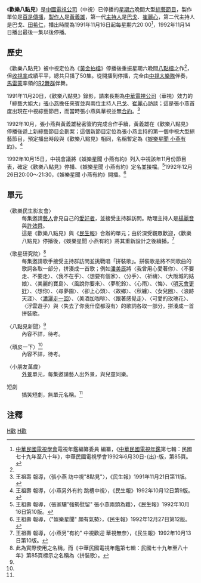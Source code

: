 {{Infobox television
| 名稱 = 歡樂八點見
| 原名 = 
| 圖片 = Happy at 8PM with Ba Ge and Tian Xi-Ren.jpg
| 圖說 = 《歡樂八點見》第二代主持人進場畫面<br>左起：[[田希仁|田希仁]]、[[巴戈|巴戈]]
| 類型 = 大型[[綜藝節目|綜藝節目]]
| 標語 = 
| 主持 = 第一代：[[巴戈|巴戈]]、[[崔麗心|崔麗心]]<hr>第二代：巴戈、[[田希仁|田希仁]]
| 國家 = {{ROC}}
| 語言 = [[現代標準漢語|國語]]
| 集數 = 50集
| 製作人 = [[黃義雄|黃義雄]]
| 製作公司 = 百是傳播企業有限公司
| 每集長 = 90至120分鐘（含[[廣告|廣告]]）
| 頻道 =  {{flagicon|TWN}}[[中視頻道|中視頻道]]
| 視訊制式 = [[NTSC制式|NTSC制式]]
| 開始 = 1991年11月16日
| 結束 = 1992年11月14日
| 晚於 = 
| 早於 = [[娛樂星聞_小燕有約|娛樂星聞 小燕有約]]
| 相關節目 = 
| 官方網站 = 
}}
{{NoteUTC+8}}

《'''歡樂八點見'''》是[[中國電視公司|中國電視公司]]（中視）已停播的[[星期六|星期六]]晚間大型[[綜藝節目|綜藝節目]]，製作單位是[[百是傳播|百是傳播]]，[[製作人|製作人]]是[[黃義雄|黃義雄]]，第一代[[主持人|主持人]]是[[巴戈|巴戈]]、[[崔麗心|崔麗心]]，第二代主持人是巴戈、[[田希仁|田希仁]]，播出時間為1991年11月16日起每星期六20:00<ref name="中華民國電視年鑑第七輯">[[中華民國電視學會|中華民國電視學會]]電視年鑑編纂委員 編纂，《[[中華民國電視年鑑|中華民國電視年鑑]]第七輯：民國七十九年至八十年》，中華民國電視學會1992年6月30日-{出}-版，第85頁。</ref>，1992年11月14日播出最後一集以後停播。

==歷史==
《歡樂八點見》被中視定位為《[[黃金拍檔|黃金拍檔]]》停播後重振星期六晚間[[八點檔|八點檔]]之作<ref name="中華民國電視年鑑第七輯" />，但[[收視率|收視率]]成績平平，總共只播了50集。從開播到停播，完全由[[中視大樂隊|中視大樂隊]]伴奏，[[馬雷蒙|馬雷蒙]]率領的[[R2舞群|R2舞群]]伴舞。

1991年11月20日，《歡樂八點見》錄影，請來長期為[[中華電視公司|中華電視公司]]（華視）效力的「綜藝大姐大」[[張小燕_(臺灣)|張小燕]]擔任來賓並與兩位主持人[[巴戈|巴戈]]、[[崔麗心|崔麗心]]訪談；這是張小燕首度出現在中視綜藝節目，而當時張小燕與華視並無[[合約|合約]]。<ref>王祖壽 報導，〈張小燕 訪中視"8點見"〉，《民生報》1991年11月21日第11版。</ref>

1992年10月，張小燕與黃義雄秘密簽約完成合作手續，黃義雄在《歡樂八點見》停播後遞上新綜藝節目企劃案；這個新節目定位為張小燕主持的第一個中視大型綜藝節目，預定播出時段與《歡樂八點見》相同，名稱暫定為《[[娛樂星聞_小燕有約|娛樂星聞 小燕有約]]》。<ref name="跳槽中視">王祖壽 報導，〈小燕另外有約 跳槽中視〉，《民生報》1992年10月12日第9版。</ref>

1992年10月15日，中視會議將《娛樂星聞 小燕有約》列入中視該年11月份節目表，確定《歡樂八點見》停播、《娛樂星聞 小燕有約》定名並接檔。<ref>王祖壽 報導，〈張家驤"強勢慰留" 張小燕兩頭為難〉，《民生報》1992年10月16日第10版。</ref>1992年12月26日20:00～21:30，《娛樂星聞 小燕有約》開播。<ref>王祖壽 報導，〈"娛樂星聞" 頗有氣勢〉，《民生報》1992年12月27日第12版。</ref>

==單元==
;〈歡樂民生影友會〉
:每集邀請[[藝人|藝人]]會見自己的[[愛好者|愛好者]]，並接受主持群訪問。助理主持人是[[楊麗音|楊麗音]]與[[許效舜|許效舜]]。
:這是《歡樂八點見》與《[[民生報|民生報]]》合辦的單元；由於深受觀眾歡迎，《歡樂八點見》停播後，《娛樂星聞 小燕有約》將其重新設計之後續播。<ref>王祖壽 報導，〈小燕另"有約" 中視歡迎 華視無奈〉，《民生報》1992年10月13日第10版。</ref>

;〈歌星研究院〉<ref>此為實際使用之名稱，而《中華民國電視年鑑第七輯：民國七十九年至八十年》第85頁標示之名稱為〈拼裝歌〉。</ref>
:每集邀請歌手接受主持群訪問並挑戰唱「拼裝歌」。拼裝歌是將不同歌曲的歌詞各取一部分，拼湊成一首歌；例如[[潘美辰|潘美辰]]將〈我曾用心愛著你〉、〈不要走、不要走〉、〈我不在乎〉、〈想要有個家〉、〈分手〉、〈祈禱〉、〈大阪城的姑娘〉、〈美麗的寶島〉、〈風說你要來〉、〈夢駝鈴〉、〈心雨〉、〈悔〉、〈[[明天會更好|明天會更好]]〉、〈想你〉、〈尋夢園〉、〈卻上心頭〉、〈故鄉〉、〈秋纏〉、〈女兒圈〉、〈浪跡天涯〉、〈[[瀟灑走一回|瀟灑走一回]]〉、〈美酒加咖啡〉、〈跟著感覺走〉、〈可愛的玫瑰花〉、〈浮雲遊子〉與〈失去了你我什麼都沒有〉的歌詞各取一部分，拼湊成一首拼裝歌。<!-- 潘美辰在《歡樂八點見》唱拼裝歌的片段：http://6.cn/watch/322241.html -->

;〈八點見新聞〉<ref name="中華民國電視年鑑第七輯" />
:內容不詳，待考。

;〈頑皮一下〉<ref name="中華民國電視年鑑第七輯" />
:內容不詳，待考。

;〈小朋友萬歲〉
:[[外景|外景]]單元，每集邀請藝人出外景，與兒童同樂。

;短劇
:搞笑短劇，無單元名稱。<ref name="中華民國電視年鑑第七輯" />

==注釋==
{{reflist}}
{{電視節目的變遷
|電視台={{flagicon|ROC}} [[中國電視公司|中國電視公司]]
|播放檔次=星期六晚間大型綜藝節目
|節目名稱=歡樂八點見<br>（1991年11月16日－1992年11月14日）
|上一節目=
|下一節目=[[娛樂星聞_小燕有約|娛樂星聞 小燕有約]]<br>（1992年12月26日－1994年3月26日）
}}

[[Category:已停播的台灣綜藝節目|H歡]]
[[Category:中視電視節目|H歡]]